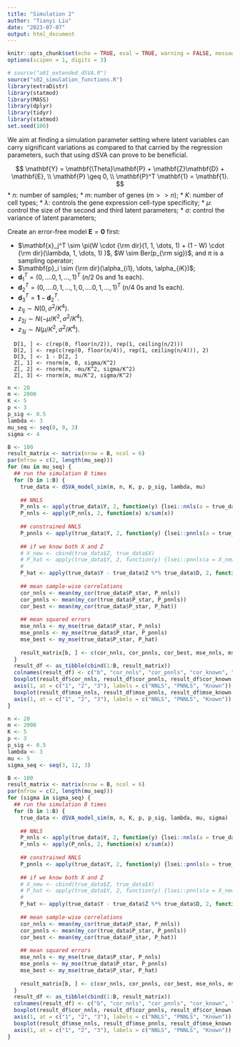 ```yaml
---
title: "Simulation 2"
author: "Tianyi Liu"
date: "2023-07-07"
output: html_document
---
```


```r
knitr::opts_chunk$set(echo = TRUE, eval = TRUE, warning = FALSE, message = FALSE, fig.align = 'center')
options(scipen = 1, digits = 3)
```

```r
# source("a01_extended_dSVA.R")
source("s02_simulation_functions.R")
library(extraDistr)
library(statmod)
library(MASS)
library(dplyr)
library(tidyr)
library(statmod)
set.seed(100)
```

We aim at finding a simulation parameter setting where latent variables can carry significant variations as compared to that carried by the regression parameters, such that using dSVA can prove to be beneficial.

$$
\mathbf{Y} = \mathbf{\Theta}\mathbf{P} + \mathbf{Z}\mathbf{D} + \mathbf{E}, \\
\mathbf{P} \geq 0, \\
\mathbf{P}^T \mathbf{1} = \mathbf{1}.
$$
  * $n$: number of samples;
  * $m$: number of genes ($m >> n$);
  * $K$: number of cell types;
  * $\lambda$: controls the gene expression cell-type specificity;
  * $\mu$: control the size of the second and third latent parameters;
  * $\sigma$: control the variance of latent parameters;

Create an error-free model $\mathbf{E} = \mathbf{0}$ first:

  * $\mathbf{x}_j^T \sim \pi(W \cdot {\rm dir}(1, 1, \dots, 1) + (1 - W) \cdot {\rm dir}(\lambda, 1, \dots, 1) )$, $W \sim Ber(p_{\rm sig})$, and $\pi$ is a sampling operator;
  * $\mathbf{p}_i \sim {\rm dir}(\alpha_{i1}, \dots, \alpha_{iK})$;
  * $\mathbf{d}^T_1 = (0, \dots. 0, 1, \dots, 1)^T$ ($n/2$ $0$s and $1$s each).
  * $\mathbf{d}^T_2 = (0, \dots. 0, 1, \dots, 1, 0, \dots. 0, 1, \dots, 1)^T$ ($n/4$ $0$s and $1$s each).
  * $\mathbf{d}^T_3 = \mathbf{1} - \mathbf{d}^T_2$.
  * $z_{1j} \sim N(0, \sigma^2/K^4)$.
  * $z_{2j} \sim N(-\mu/K^2, \sigma^2/K^4)$.
  * $z_{3j} \sim N(\mu/K^2, \sigma^2/K^4)$.

```{}
  D[1, ] <- c(rep(0, floor(n/2)), rep(1, ceiling(n/2)))
  D[2, ] <- rep(c(rep(0, floor(n/4)), rep(1, ceiling(n/4))), 2)
  D[3, ] <- 1 - D[2, ]
  Z[, 1] <- rnorm(m, 0, sigma/K^2)
  Z[, 2] <- rnorm(m, -mu/K^2, sigma/K^2)
  Z[, 3] <- rnorm(m, mu/K^2, sigma/K^2)
```

```r
n <- 20
m <- 2000
K <- 5
p <- 3
p_sig <- 0.5
lambda <- 3
mu_seq <- seq(0, 9, 3)
sigma <- 4
```

```r
B <- 100
result_matrix <- matrix(nrow = B, ncol = 6)
par(mfrow = c(2, length(mu_seq)))
for (mu in mu_seq) {
  ## run the simulation B times
  for (b in 1:B) {
    true_data <- dSVA_model_sim(m, n, K, p, p_sig, lambda, mu)
    
    ## NNLS
    P_nnls <- apply(true_data$Y, 2, function(y) {lsei::nnls(a = true_data$X, b = y)$x})
    P_nnls <- apply(P_nnls, 2, function(x) x/sum(x))
    
    ## constrained NNLS
    P_pnnls <- apply(true_data$Y, 2, function(y) {lsei::pnnls(a = true_data$X, b = y, sum = 1)$x})
    
    ## if we know both X and Z
    # X_new <- cbind(true_data$Z, true_data$X)
    # P_hat <- apply(true_data$Y, 2, function(y) {lsei::pnnls(a = X_new, b = y, k = p, sum = 1)$x})[-seq(p), ]
    # 
    P_hat <- apply(true_data$Y - true_data$Z %*% true_data$D, 2, function(y) {lsei::pnnls(a = true_data$X, b = y , sum = 1)$x})
    
    ## mean sample-wise correlations
    cor_nnls <- mean(my_cor(true_data$P_star, P_nnls))
    cor_pnnls <- mean(my_cor(true_data$P_star, P_pnnls))
    cor_best <- mean(my_cor(true_data$P_star, P_hat))
    
    ## mean squared errors
    mse_nnls <- my_mse(true_data$P_star, P_nnls)
    mse_pnnls <- my_mse(true_data$P_star, P_pnnls)
    mse_best <- my_mse(true_data$P_star, P_hat)
    
    result_matrix[b, ] <- c(cor_nnls, cor_pnnls, cor_best, mse_nnls, mse_pnnls, mse_best)
  }
  result_df <- as_tibble(cbind(1:B, result_matrix))
  colnames(result_df) <- c("b", "cor_nnls", "cor_pnnls", "cor_known", "mse_nnls", "mse_pnnls", "mse_known")
  boxplot(result_df$cor_nnls, result_df$cor_pnnls, result_df$cor_known, xlab = "Method", ylab = "Cor", main = paste("Mu =", mu, "Sigma =", sigma))
  axis(1, at = c("1", "2", "3"), labels = c("NNLS", "PNNLS", "Known"))
  boxplot(result_df$mse_nnls, result_df$mse_pnnls, result_df$mse_known, xlab = "Method", ylab = "MSE", main = paste("Mu =", mu, "Sigma =", sigma))
  axis(1, at = c("1", "2", "3"), labels = c("NNLS", "PNNLS", "Known"))
}
```

```r
n <- 20
m <- 2000
K <- 5
p <- 3
p_sig <- 0.5
lambda <- 3
mu <- 5
sigma_seq <- seq(3, 12, 3)
```

```r
B <- 100
result_matrix <- matrix(nrow = B, ncol = 6)
par(mfrow = c(2, length(mu_seq)))
for (sigma in sigma_seq) {
  ## run the simulation B times
  for (b in 1:B) {
    true_data <- dSVA_model_sim(m, n, K, p, p_sig, lambda, mu, sigma)
    
    ## NNLS
    P_nnls <- apply(true_data$Y, 2, function(y) {lsei::nnls(a = true_data$X, b = y)$x})
    P_nnls <- apply(P_nnls, 2, function(x) x/sum(x))
    
    ## constrained NNLS
    P_pnnls <- apply(true_data$Y, 2, function(y) {lsei::pnnls(a = true_data$X, b = y, sum = 1)$x})
    
    ## if we know both X and Z
    # X_new <- cbind(true_data$Z, true_data$X)
    # P_hat <- apply(true_data$Y, 2, function(y) {lsei::pnnls(a = X_new, b = y, k = p, sum = 1)$x})[-seq(p), ]
    # 
    P_hat <- apply(true_data$Y - true_data$Z %*% true_data$D, 2, function(y) {lsei::pnnls(a = true_data$X, b = y , sum = 1)$x})
    
    ## mean sample-wise correlations
    cor_nnls <- mean(my_cor(true_data$P_star, P_nnls))
    cor_pnnls <- mean(my_cor(true_data$P_star, P_pnnls))
    cor_best <- mean(my_cor(true_data$P_star, P_hat))
    
    ## mean squared errors
    mse_nnls <- my_mse(true_data$P_star, P_nnls)
    mse_pnnls <- my_mse(true_data$P_star, P_pnnls)
    mse_best <- my_mse(true_data$P_star, P_hat)
    
    result_matrix[b, ] <- c(cor_nnls, cor_pnnls, cor_best, mse_nnls, mse_pnnls, mse_best)
  }
  result_df <- as_tibble(cbind(1:B, result_matrix))
  colnames(result_df) <- c("b", "cor_nnls", "cor_pnnls", "cor_known", "mse_nnls", "mse_pnnls", "mse_known")
  boxplot(result_df$cor_nnls, result_df$cor_pnnls, result_df$cor_known, xlab = "Method", ylab = "Cor", main = paste("Mu =", mu, "Sigma =", sigma))
  axis(1, at = c("1", "2", "3"), labels = c("NNLS", "PNNLS", "Known"))
  boxplot(result_df$mse_nnls, result_df$mse_pnnls, result_df$mse_known, xlab = "Method", ylab = "MSE", main = paste("Mu =", mu, "Sigma =", sigma))
  axis(1, at = c("1", "2", "3"), labels = c("NNLS", "PNNLS", "Known"))
}
```
